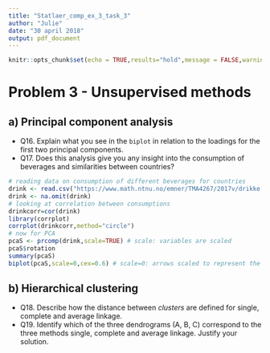 ```yaml
---
title: "Statlaer_comp_ex_3_task_3"
author: "Julie"
date: "30 april 2018"
output: pdf_document
---
```


```r
knitr::opts_chunk$set(echo = TRUE,results="hold",message = FALSE,warning=FALSE)
```




# Problem 3 - Unsupervised methods

## a) Principal component analysis 

* Q16. Explain what you see in the `biplot` in relation to the loadings for the first two principal components. 
* Q17. Does this analysis give you any insight into the consumption of beverages and similarities between countries? 

```r
# reading data on consumption of different beverages for countries
drink <- read.csv("https://www.math.ntnu.no/emner/TMA4267/2017v/drikke.TXT",sep=",",header=TRUE)
drink <- na.omit(drink)
# looking at correlation between consumptions
drinkcorr=cor(drink)
library(corrplot)
corrplot(drinkcorr,method="circle")
# now for PCA
pcaS <- prcomp(drink,scale=TRUE) # scale: variables are scaled 
pcaS$rotation
summary(pcaS)
biplot(pcaS,scale=0,cex=0.6) # scale=0: arrows scaled to represent the loadings
```

## b) Hierarchical clustering 

* Q18. Describe how the distance between _clusters_ are defined for single, complete and average linkage. 
* Q19. Identify which of the three dendrograms (A, B, C) correspond to the three methods single, complete and average linkage. Justify your solution.